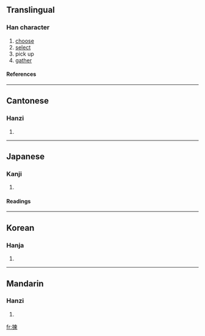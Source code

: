 {{see|拣}}

==Translingual==
===Han character===
{{Han char|rn=64|rad=手|as=09|sn=12|four=5509<sub>6</sub>|canj=手木田火 (QDWF)}}
# [[choose]]
# [[select]]
# pick up
# [[gather]]
====References====
{{Han ref|kx=0440.220|dkj=12315|hdz=31913.080|uh=63C0|ud=25536|bh=B47A|bd=46202}}
----
==Cantonese==
===Hanzi===
{{yue-hanzi|jyut=|y=gaan2}}
# {{defn|Cantonese}}
----
==Japanese==
===Kanji===
{{ja-kanji|grade=|rs=手09}}
# {{defn|Japanese}} 
====Readings====
{{ja-readings|on=[[かん]] (kan), [[けん]] (ken)|kun=[[えらぶ]] (erabu)}}
----
==Korean==
===Hanja===
{{ko-hanja|hangeul=[[간]], [[연]]|eumhun=|rv=gan, yeon|mr=kan, yŏn|y=kan, yen}}
# {{defn|Korean}}
----
==Mandarin==
===Hanzi===
{{cmn-hanzi|sim=拣|pin=[[jiǎn]] (jian3)|wg=chien<sup>3</sup>}}
# {{defn|Mandarin}}

[[fr:揀]]